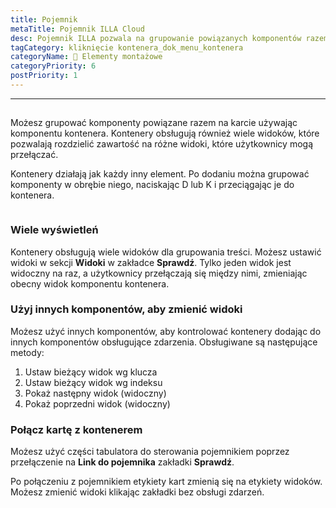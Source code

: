 ```yaml
---
title: Pojemnik
metaTitle: Pojemnik ILLA Cloud
desc: Pojemnik ILLA pozwala na grupowanie powiązanych komponentów razem w karcie
tagCategory: kliknięcie kontenera_dok_menu_kontenera
categoryName: 🧬 Elementy montażowe
categoryPriority: 6
postPriority: 1
---
```


* * *

## <h2 hidden>Container</h2>

Możesz grupować komponenty powiązane razem na karcie używając komponentu kontenera. Kontenery obsługują również wiele widoków, które pozwalają rozdzielić zawartość na różne widoki, które użytkownicy mogą przełączać.

Kontenery działają jak każdy inny element. Po dodaniu można grupować komponenty w obrębie niego, naciskając D lub K i przeciągając je do kontenera.

<img
  src='https://cdn.illacloud.com/official-website/img/docs/assemble/container.png'
  alt=""
/>

### Wiele wyświetleń

Kontenery obsługują wiele widoków dla grupowania treści. Możesz ustawić widoki w sekcji **Widoki** w zakładce **Sprawdź**. Tylko jeden widok jest widoczny na raz, a użytkownicy przełączają się między nimi, zmieniając obecny widok komponentu kontenera.

### Użyj innych komponentów, aby zmienić widoki

Możesz użyć innych komponentów, aby kontrolować kontenery dodając do innych komponentów obsługujące zdarzenia. Obsługiwane są następujące metody:

1.  Ustaw bieżący widok wg klucza
2.  Ustaw bieżący widok wg indeksu
3.  Pokaż następny widok (widoczny)
4.  Pokaż poprzedni widok (widoczny)

### Połącz kartę z kontenerem

Możesz użyć części tabulatora do sterowania pojemnikiem poprzez przełączenie na **Link do pojemnika** zakładki **Sprawdź**.

Po połączeniu z pojemnikiem etykiety kart zmienią się na etykiety widoków. Możesz zmienić widoki klikając zakładki bez obsługi zdarzeń. 
